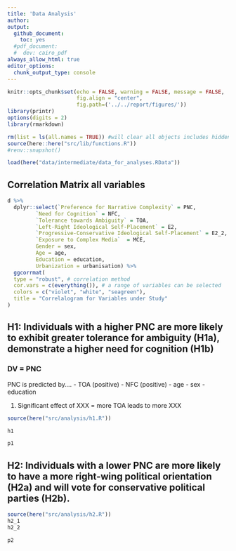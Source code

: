 ```yaml
---
title: 'Data Analysis'
author: 
output: 
  github_document:
    toc: yes
  #pdf_document:
  #  dev: cairo_pdf
always_allow_html: true
editor_options: 
  chunk_output_type: console
---
```


```r
knitr::opts_chunk$set(echo = FALSE, warning = FALSE, message = FALSE,
                      fig.align = "center",
                      fig.path=('../../report/figures/'))
library(printr)
options(digits = 2)
library(rmarkdown)
```

```r
rm(list = ls(all.names = TRUE)) #will clear all objects includes hidden objects.
source(here::here("src/lib/functions.R"))
#renv::snapshot()
```

```r
load(here("data/intermediate/data_for_analyses.RData"))
```

## Correlation Matrix all variables
```r
d %>%
  dplyr::select(`Preference for Narrative Complexity` = PNC,
         `Need for Cognition` = NFC,
         `Tolerance towards Ambiguity` = TOA, 
         `Left-Right Ideological Self-Placement` = E2, 
         `Progressive-Conservative Ideological Self-Placement` = E2_2,
         `Exposure to Complex Media`  = MCE,
         Gender = sex,
         Age = age, 
         Education = education, 
         Urbanization = urbanisation) %>%
  ggcorrmat(
  type = "robust", # correlation method
  cor.vars = c(everything()), # a range of variables can be selected
  colors = c("violet", "white", "seagreen"),
  title = "Correlalogram for Variables under Study"
)

```


## H1: Individuals with a higher PNC are more likely to exhibit greater tolerance for ambiguity (H1a), demonstrate a higher need for cognition (H1b)
### DV = PNC

PNC is predicted by....
- TOA (positive)
- NFC (positive)
- age
- sex
- education


1. Significant effect of XXX = more TOA leads to more XXX

```r
source(here("src/analysis/h1.R"))

h1
```

```r
p1
```

## H2: Individuals with a lower PNC are more likely to have a more right-wing political orientation (H2a) and will vote for conservative political parties (H2b).

  
```r
source(here("src/analysis/h2.R"))
h2_1
h2_2
```

```r
p2
```
